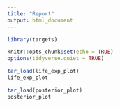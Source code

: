```yaml
---
title: "Report"
output: html_document
---
```


```r
library(targets)

knitr::opts_chunk$set(echo = TRUE)
options(tidyverse.quiet = TRUE)
```

```r
tar_load(life_exp_plot)
life_exp_plot
```

```r
tar_load(posterior_plot)
posterior_plot
```